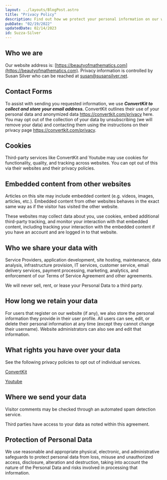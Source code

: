 ```yaml
---
layout: ../layouts/BlogPost.astro
title: "Privacy Policy"
description: Find out how we protect your personal information on our website. Learn about our use of cookies and third-party services like ConvertKit and YouTube, and your rights over your data. 
pubDate: "02/19/2022"
updatedDate: 02/14/2023
id: Suzza-Silver
---
```



## Who we are

Our website address is: [https://beautyofmathematics.com](https://beautyofmathematics.com). 
Privacy information is controlled by Susan Silver who can be reached 
at [susan@susansilver.net](mailto:susan@susansilver.net).

## Contact Forms

To assist with sending you requested information, we use
 **_**ConvertKit to collect and store your email address.**_** 
 ConvertKit outlines their use of your personal data and anonymized 
 data https://convertkit.com/privacy here. You may opt out of the 
 collection of your data by unsubscribing (we will remove your data)
  and contacting them using the instructions on their privacy 
  page https://convertkit.com/privacy.

## Cookies

Third-party services like ConvertKit and Youtube may 
use cookies for functionality, quality, and tracking across websites. 
You can opt out of this via their websites and their privacy policies.

## Embedded content from other websites

Articles on this site may include embedded content 
(e.g. videos, images, articles, etc.). Embedded content
 from other websites behaves in the exact same way as if 
 the visitor has visited the other website.

These websites may collect data about you, use cookies, embed
 additional third-party tracking, and monitor your interaction 
 with that embedded content, including tracking your interaction
  with the embedded content if you have an account and are logged
   in to that website.

## Who we share your data with

Service Providers, application development, site hosting, 
maintenance, data analysis, infrastructure provision, IT services, 
customer service, email delivery services, payment processing, 
marketing, analytics, and enforcement of our Terms of Service 
Agreement and other agreements.

We will never sell, rent, or lease your Personal Data to a third party.

## How long we retain your data


For users that register on our website (if any), we also 
store the personal information they provide in their user 
profile. All users can see, edit, or delete their personal 
information at any time (except they cannot change their username).
 Website administrators can also see and edit that information.

## What rights you have over your data

See the following privacy policies to opt out of individual services.


[ConvertKit](https://convertkit.com/privacy)

[Youtube](https://www.youtube.com/howyoutubeworks/our-commitments/protecting-user-data/)


## Where we send your data

Visitor comments may be checked through an automated spam detection 
service.

Third parties have access to your data as noted within this agreement.

## Protection of Personal Data

We use reasonable and appropriate physical, electronic, 
and administrative safeguards to protect personal data from loss, 
misuse and unauthorized access, disclosure, alteration and destruction,
 taking into account the nature of the Personal Data and risks involved 
 in processing that information.
